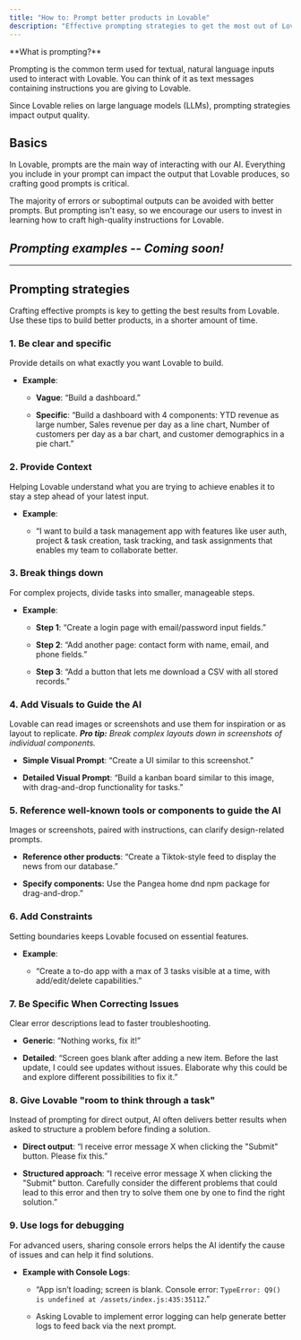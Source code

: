 ```yaml
---
title: "How to: Prompt better products in Lovable"
description: "Effective prompting strategies to get the most out of Lovable"
---
```


<Info>
  **What is prompting?**

  Prompting is the common term used for textual, natural language inputs used to interact with Lovable. You can think of it as text messages containing instructions you are giving to Lovable.

  Since Lovable relies on large language models (LLMs), prompting strategies impact output quality.
</Info>

## Basics

In Lovable, prompts are the main way of interacting with our AI. Everything you include in your prompt can impact the output that Lovable produces, so crafting good prompts is critical.&#x20;

The majority of errors or suboptimal outputs can be avoided with better prompts. But prompting isn't easy, so we encourage our users to invest in learning how to craft high-quality instructions for Lovable.

## *Prompting examples -- Coming soon!*

***

## Prompting strategies

Crafting effective prompts is key to getting the best results from Lovable. Use these tips to build better products, in a shorter amount of time.

### **1. Be clear and specific**

Provide details on what exactly you want Lovable to build.

* **Example**:

  * **Vague**: “Build a dashboard.”

  * **Specific**: “Build a dashboard with 4 components: YTD revenue as large number, Sales revenue per day as a line chart, Number of customers per day as a bar chart, and customer demographics in a pie chart.”

### **2. Provide Context**

Helping Lovable understand what you are trying to achieve enables it to stay a step ahead of your latest input.

* **Example**:

  * “I want to build a task management app with features like user auth, project & task creation, task tracking, and task assignments that enables my team to collaborate better.

### **3. Break things down**

For complex projects, divide tasks into smaller, manageable steps.

* **Example**:

  * **Step 1**: “Create a login page with email/password input fields.”

  * **Step 2**: “Add another page: contact form with name, email, and phone fields.”

  * **Step 3**: “Add a button that lets me download a CSV with all stored records.”

### **4. Add Visuals to Guide the AI**

Lovable can read images or screenshots and use them for inspiration or as layout to replicate.&#x20;
***Pro tip:** Break complex layouts down in screenshots of individual components.*

* **Simple Visual Prompt**: “Create a UI similar to this screenshot.”

* **Detailed Visual Prompt**: “Build a kanban board similar to this image, with drag-and-drop functionality for tasks.”

### **5. Reference well-known tools or components to guide the AI**

Images or screenshots, paired with instructions, can clarify design-related prompts.

* **Reference other products**: “Create a Tiktok-style feed to display the news from our database.”

* **Specify components:** Use the Pangea home dnd npm package for drag-and-drop.”

### **6. Add Constraints**

Setting boundaries keeps Lovable focused on essential features.

* **Example**:

  * “Create a to-do app with a max of 3 tasks visible at a time, with add/edit/delete capabilities.”

### **7. Be Specific When Correcting Issues**

Clear error descriptions lead to faster troubleshooting.

* **Generic**: “Nothing works, fix it!”

* **Detailed**: “Screen goes blank after adding a new item. Before the last update, I could see updates without issues. Elaborate why this could be and explore different possibilities to fix it.”

### **8. Give Lovable "room to think through a task"**

Instead of prompting for direct output, AI often delivers better results when asked to structure a problem before finding a solution.

* **Direct output**: “I receive error message X when clicking the "Submit" button. Please fix this.”

* **Structured approach**: “I receive error message X when clicking the "Submit" button. Carefully consider the different problems that could lead to this error and then try to solve them one by one to find the right solution.”

### **9. Use logs for debugging**

For advanced users, sharing console errors helps the AI identify the cause of issues and can help it find solutions.

* **Example with Console Logs**:

  * “App isn’t loading; screen is blank. Console error: `TypeError: Q9() is undefined at /assets/index.js:435:35112`.”

  * Asking Lovable to implement error logging can help generate better logs to feed back via the next prompt.
